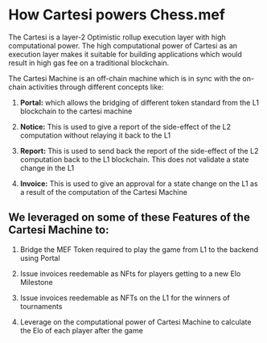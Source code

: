 # How Cartesi powers Chess.mef 

The Cartesi is a layer-2 Optimistic rollup execution layer with high computational power. The high computational power of Cartesi as an execution layer makes it suitable for building applications which would result in high gas fee on a traditional blockchain.

The Cartesi Machine is an off-chain machine which is in sync with the on-chain activities through different concepts like:

1. **Portal:** which allows the bridging of different token standard from the L1 blockchain to the cartesi machine 

2. **Notice:** This is used to give a report of the side-effect of the L2 computation without relaying it back to the L1

3. **Report:** This is used to send back the report of the side-effect of the L2 computation back to the L1 blockchain. This does not validate a state change in the L1

4. **Invoice:** This is used to give an approval for a state change on the L1 as a result of the computation of the Cartesi Machine

## We leveraged on some of these Features of the Cartesi Machine to:

1. Bridge the MEF Token required to play the game from L1 to the backend using Portal 

2. Issue invoices reedemable as NFts for players getting to a new Elo Milestone

3. Issue invoices reedemable as NFTs on the L1 for the winners of tournaments 

4. Leverage on the computational power of Cartesi Machine to calculate the Elo of each player after the game 
